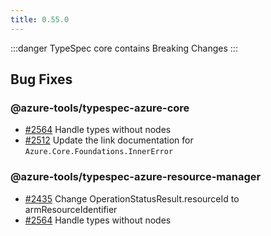 ```yaml
---
title: 0.55.0
---
```



:::danger
TypeSpec core contains Breaking Changes
:::

<LinkCard
  title="TypeSpec Core 1.0 Release Candidate 1"
  description="See changes to the TypeSpec language and core libraries"
  href="https://typespec.io/docs/release-notes/release-2025-04-22"
/>

## Bug Fixes

### @azure-tools/typespec-azure-core

- [#2564](https://github.com/Azure/typespec-azure/pull/2564) Handle types without nodes
- [#2512](https://github.com/Azure/typespec-azure/pull/2512) Update the link documentation for `Azure.Core.Foundations.InnerError`

### @azure-tools/typespec-azure-resource-manager

- [#2435](https://github.com/Azure/typespec-azure/pull/2435) Change OperationStatusResult.resourceId to armResourceIdentifier
- [#2564](https://github.com/Azure/typespec-azure/pull/2564) Handle types without nodes

